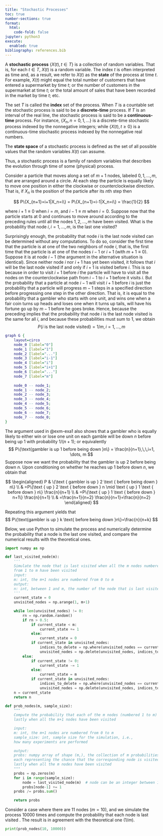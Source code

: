 ```yaml
---
title: "Stochastic Processes"
toc: true
number-sections: true
format:
  html:
    code-fold: false
jupyter: python3
execute: 
  enabled: true
bibliography: references.bib
---
```


A **stochastic process** $\{X(t), t \in T\}$ is a collection of random variables. That is,
for each $t \in T$, $X(t)$ is a random variable. The index $t$ is often interpreted as time
and, as a result, we refer to $X(t)$ as the **state** of the process at time $t$. For example,
$X(t)$ might equal the total number of customers that have entered a supermarket
by time $t$; or the number of customers in the supermarket at time $t$; or the total
amount of sales that have been recorded in the market by time $t$; etc.

The set $T$ is called the **index** set of the process. When $T$ is a countable set
the stochastic process is said to be a **discrete-time** process. If $T$ is an interval of the real line, the stochastic process is said to be a **continuous-time** process. For instance, $\{X_n, n = 0, 1, \dots\}$ is a discrete-time stochastic process indexed by the nonnegative integers; while $\{X(t), t \ge 0\}$ is a continuous-time stochastic process
indexed by the nonnegative real numbers.

The **state space** of a stochastic process is defined as the set of all possible values
that the random variables $X(t)$ can assume.

Thus, a stochastic process is a family of random variables that describes the
evolution through time of some (physical) process.

::: {#exm-exa1}
Consider a particle that moves along a set of $m+1$ nodes, labeled $0, 1, \dots, m$, that are arranged around a circle. At each step the particle is equally likely to move one position in either the clockwise or
counterclockwise direction. That is, if $X_n$ is the position of the particle after its $n$th step then

$$
P\{X_{n+1}=i+1|X_n=i\} = P\{X_{n+1}=i-1|X_n=i\} = \frac{1}{2}
$$

where $i+1 \equiv 0$ when $i = m$, and $i - 1 \equiv m$ when $i = 0$. Suppose now that the particle starts at $0$ and continues to move around according to the preceding rules until all the nodes $1, 2, \dots, m$ have been visited. What is the probability that node $i, i = 1, \dots, m$, is the last one visited?
:::

::: {#sol-exa1}
Surprisingly enough, the probability that node $i$ is the last node visited can be determined without any computations. To do so, consider the first time that the particle is at one of the two neighbors of node $i$, that is, the first time that the particle is at one of the nodes $i-1$ or $i+1$ (with $m+1 \equiv 0$). Suppose it is at node $i-1$ (the argument in the alternative situation is identical). Since neither node $i$ nor $i+1$ has yet been visited, it follows that $i$ will be the last node visited if and only if $i+1$ is visited before $i$. This is so because in order to visit $i+1$ before $i$ the particle will have to visit all the nodes on the counterclockwise path from $i-1$ to $i+1$ before it visits $i$. But the probability that a particle at node $i-1$ will visit $i+1$ before $i$ is just the probability that a
particle will progress $m-1$ steps in a specified direction before progressing one step in the other direction. That is, it is equal to the probability that a gambler who starts with one unit, and wins one when a fair coin turns up heads and loses one when it turns up tails, will have his fortune go up by $m-1$ before he goes broke. Hence, because the preceding implies that the probability that node $i$ is the last node visited is the same for all $i$, and because these probabilities must sum to $1$, we obtain
$$
P\{i \text{ is the last node visited} \} = 1/m, i=1,\dots,m
$$
:::

```dot
graph G {
    layout=circo
    node_0 [label="0"]
    node_1 [label="1"]
    node_2 [label="..."]
    node_3 [label="i-1"]
    node_4 [label="i"]
    node_5 [label="i+1"]
    node_6 [label="..."]
    node_7 [label="m"]
    
    node_0 -- node_1;
    node_1 -- node_2;
    node_2 -- node_3;
    node_3 -- node_4;
    node_4 -- node_5;
    node_5 -- node_6;
    node_6 -- node_7;
    node_7 -- node_0;
}
```

::: {#rem-exa1}
The argument used in @exm-exa1 also shows that a gambler who is equally likely to either win or lose one unit on each gamble will be down $n$ before being up $1$ with probability $1/(n+1)$; or equivalently
$$
P\{\text{gambler is up 1 before being down }n\} = \frac{n}{n+1},\,\,i=1, \dots, m
$$
Suppose now we want the probability that the gambler is up $2$ before being down $n$. Upon conditioning on whether he reaches up $1$ before down $n$, we obtain that

$$
\begin{aligned}
P & \{\text { gambler is up } 2 \text { before being down } n\} \\
& =P\{\text { up } 2 \text { before down } n \mid \text { up } 1 \text { before down } n\} \frac{n}{n+1} \\
& =P\{\text { up } 1 \text { before down } n+1\} \frac{n}{n+1} \\
& =\frac{n+1}{n+2} \frac{n}{n+1}=\frac{n}{n+2}
\end{aligned}
$$

Repeating this argument yields that
$$
P\{\text{gambler is up } k \text{ before being down }n\}=\frac{n}{n+k}
$$
:::

Below, we use Python to simulate the process and numerically determine the probability that a node is the last one visited, and compare the numerical results with the theoretical ones.

```python
import numpy as np

def last_visited_node(m):
    '''
    Simulate the node that is last visited when all the m nodes numbered 
    from 1 to m have been visited
    input:
    m: int, the m+1 nodes are numbered from 0 to m
    output:
    n: int, between 1 and m, the number of the node that is last visited
    '''
    current_state = 0
    unvisited_nodes = np.arange(1, m+1)

    while len(unvisited_nodes) != 0:
        rn = np.random.random()
        if rn > 0.5:
            if current_state < m:
                current_state += 1
            else:
                current_state = 0
            if current_state in unvisited_nodes:
                indices_to_delete = np.where(unvisited_nodes == current_state)[0]
                unvisited_nodes = np.delete(unvisited_nodes, indices_to_delete)
        else:
            if current_state != 0:
                current_state -= 1
            else:
                current_state = m
            if current_state in unvisited_nodes:
                indices_to_delete = np.where(unvisited_nodes == current_state)[0]
                unvisited_nodes = np.delete(unvisited_nodes, indices_to_delete)
    n = current_state
    return n

def prob_nodes(m, sample_size):
    """
    Compute the probability that each of the m nodes (numbered 1 to m) is visited 
    lastly when all the m+1 nodes have been visited

    input:
    m: int, the m+1 nodes are numbered from 0 to m
    sample_size: int, sample size for the simulation, i.e., 
    how many experiments are performed

    output:
    probs: numpy array of shape (m,), the collection of m probabilities, 
    each representing the chance that the corresponding node is visited 
    lastly when all the m nodes have been visited
    """
    probs = np.zeros(m)
    for i in range(sample_size):
        node = last_visited_node(m)  # node can be an integer between 1 and m
        probs[node-1] += 1
    probs /= probs.sum()

    return probs
```

Consider a case where there are 11 nodes ($m=10$), and we simulate the process $10000$ times and compute the probability that each node is last visited . The result is in agreement with the theoretical one ($1/m$).

```python
print(prob_nodes(10, 10000))
```